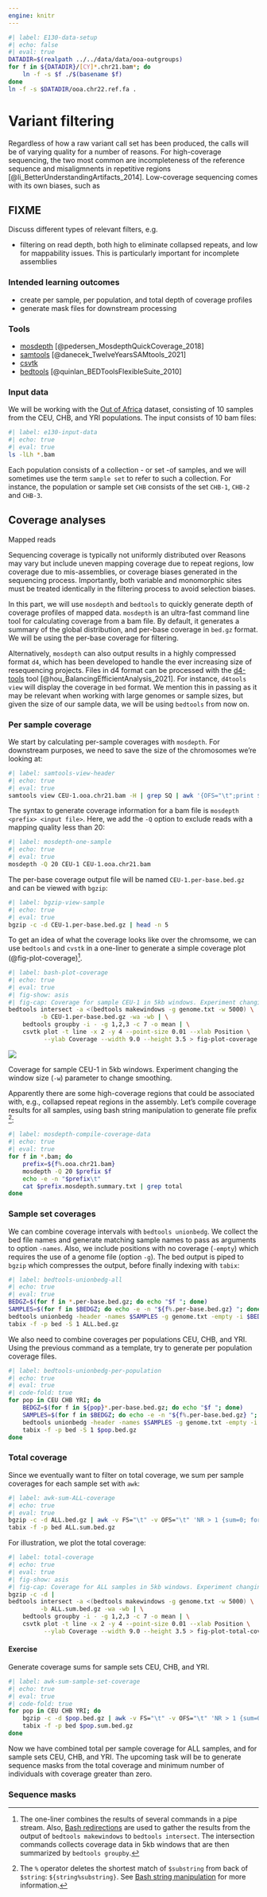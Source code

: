 ```yaml
---
engine: knitr
---
```


```bash
#| label: E130-data-setup
#| echo: false
#| eval: true
DATADIR=$(realpath ../../data/data/ooa-outgroups)
for f in ${DATADIR}/[CY]*.chr21.bam*; do
	ln -f -s $f ./$(basename $f)
done
ln -f -s $DATADIR/ooa.chr22.ref.fa .
```


# Variant filtering {#sec-E130-variant_filtering}

Regardless of how a raw variant call set has been produced, the calls
will be of varying quality for a number of reasons. For high-coverage
sequencing, the two most common are incompleteness of the reference
sequence and misaligmnents in repetitive regions
[@li_BetterUnderstandingArtifacts_2014]. Low-coverage sequencing comes
with its own biases, such as



::: {.callout-warning}

## FIXME

Discuss different types of relevant filters, e.g.

- filtering on read depth, both high to eliminate collapsed repeats,
  and low for mappability issues. This is particularly important for
  incomplete assemblies


:::

### Intended learning outcomes

- create per sample, per population, and total depth of coverage profiles
- generate mask files for downstream processing


### Tools

- [mosdepth](https://github.com/brentp/mosdepth)  [@pedersen_MosdepthQuickCoverage_2018]
- [samtools](https://github.com/samtools/samtools) [@danecek_TwelveYearsSAMtools_2021]
- [csvtk](https://bioinf.shenwei.me/csvtk/)
- [bedtools](https://bedtools.readthedocs.io/en/latest/index.html) [@quinlan_BEDToolsFlexibleSuite_2010]

### Input data

We will be working with the [Out of
Africa](../data.qmd#sec-data-simulated-ooa) dataset, consisting of 10
samples from the CEU, CHB, and YRI populations. The input consists of
10 bam files:

```bash
#| label: e130-input-data
#| echo: true
#| eval: true
ls -lLh *.bam
```

Each population consists of a collection - or set -of samples, and we
will sometimes use the term `sample set` to refer to such a
collection. For instance, the population or sample set `CHB` consists
of the set `CHB-1`, `CHB-2` and `CHB-3`.

## Coverage analyses

Mapped reads

Sequencing coverage is typically not uniformly distributed over
Reasons may vary but include uneven mapping coverage due to repeat
regions, low coverage due to mis-assemblies, or coverage biases
generated in the sequencing process. Importantly, both variable and
monomorphic sites must be treated identically in the filtering process
to avoid selection biases.

In this part, we will use `mosdepth` and `bedtools` to quickly
generate depth of coverage profiles of mapped data. `mosdepth` is an
ultra-fast command line tool for calculating coverage from a bam file.
By default, it generates a summary of the global distribution, and
per-base coverage in `bed.gz` format. We will be using the per-base
coverage for filtering.

Alternatively, `mosdepth` can also output results in a highly
compressed format `d4`, which has been developed to handle the ever
increasing size of resequencing projects. Files in d4 format can be
processed with the [d4-tools](https://github.com/38/d4-format) tool
[@hou_BalancingEfficientAnalysis_2021]. For instance, `d4tools view`
will display the coverage in `bed` format. We mention this in passing
as it may be relevant when working with large genomes or sample sizes,
but given the size of our sample data, we will be using `bedtools`
from now on.

### Per sample coverage

We start by calculating per-sample coverages with `mosdepth`. For
downstream purposes, we need to save the size of the chromosomes we're
looking at:

```bash
#| label: samtools-view-header
#| echo: true
#| eval: true
samtools view CEU-1.ooa.chr21.bam -H | grep SQ | awk '{OFS="\t";print $2, $3}' | sed -e "s/[SNL:]//g" > genome.txt
```

The syntax to generate coverage information for a bam file is
`mosdepth <prefix> <input file>`. Here, we add the `-Q` option to
exclude reads with a mapping quality less than 20:

```bash
#| label: mosdepth-one-sample
#| echo: true
#| eval: true
mosdepth -Q 20 CEU-1 CEU-1.ooa.chr21.bam
```

The per-base coverage output file will be named
`CEU-1.per-base.bed.gz` and can be viewed with `bgzip`:

```bash
#| label: bgzip-view-sample
#| echo: true
#| eval: true
bgzip -c -d CEU-1.per-base.bed.gz | head -n 5
```

To get an idea of what the coverage looks like over the chromsome, we
can use `bedtools` and `cvstk` in a one-liner to generate a simple
coverage plot (@fig-plot-coverage)[^bedtools-oneliner].

```bash
#| label: bash-plot-coverage
#| echo: true
#| eval: true
#| fig-show: asis
#| fig-cap: Coverage for sample CEU-1 in 5kb windows. Experiment changing the window size (`-w`) parameter to change smoothing.
bedtools intersect -a <(bedtools makewindows -g genome.txt -w 5000) \
		 -b CEU-1.per-base.bed.gz -wa -wb | \
	bedtools groupby -i - -g 1,2,3 -c 7 -o mean | \
	csvtk plot -t line -x 2 -y 4 --point-size 0.01 --xlab Position \
		  --ylab Coverage --width 9.0 --height 3.5 > fig-plot-coverage.png
```

::: {#fig-plot-coverage attr-output='.details summary="Output"'}

![](fig-plot-coverage.png)

Coverage for sample CEU-1 in 5kb windows. Experiment changing the
window size (`-w`) parameter to change smoothing.

:::

Apparently there are some high-coverage regions that could be
associated with, e.g., collapsed repeat regions in the assembly. Let's
compile coverage results for all samples, using bash string
manipulation to generate file prefix [^bash-string-manipulation]:

```bash
#| label: mosdepth-compile-coverage-data
#| echo: true
#| eval: true
for f in *.bam; do
	prefix=${f%.ooa.chr21.bam}
	mosdepth -Q 20 $prefix $f
	echo -e -n "$prefix\t"
	cat $prefix.mosdepth.summary.txt | grep total
done
```

### Sample set coverages

We can combine coverage intervals with `bedtools unionbedg`. We
collect the bed file names and generate matching sample names to pass
as arguments to option `-names`. Also, we include positions with no
coverage (`-empty`) which requires the use of a genome file (option
`-g`). The bed output is piped to `bgzip` which compresses the output,
before finally indexing with `tabix`:

```bash
#| label: bedtools-unionbedg-all
#| echo: true
#| eval: true
BEDGZ=$(for f in *.per-base.bed.gz; do echo "$f "; done)
SAMPLES=$(for f in $BEDGZ; do echo -e -n "${f%.per-base.bed.gz} "; done)
bedtools unionbedg -header -names $SAMPLES -g genome.txt -empty -i $BEDGZ | bgzip > ALL.bg.gz
tabix -f -p bed -S 1 ALL.bed.gz
```

We also need to combine coverages per populations CEU, CHB, and YRI.
Using the previous command as a template, try to generate per
population coverage files.

```bash
#| label: bedtools-unionbedg-per-population
#| echo: true
#| eval: true
#| code-fold: true
for pop in CEU CHB YRI; do
	BEDGZ=$(for f in ${pop}*.per-base.bed.gz; do echo "$f "; done)
	SAMPLES=$(for f in $BEDGZ; do echo -e -n "${f%.per-base.bed.gz} "; done)
	bedtools unionbedg -header -names $SAMPLES -g genome.txt -empty -i $BEDGZ | bgzip > $pop.bed.gz
	tabix -f -p bed -S 1 $pop.bed.gz
done
```

### Total coverage

Since we eventually want to filter on total coverage, we sum per
sample coverages for each sample set with `awk`:
```bash
#| label: awk-sum-ALL-coverage
#| echo: true
#| eval: true
bgzip -c -d ALL.bed.gz | awk -v FS="\t" -v OFS="\t" 'NR > 1 {sum=0; for (i=4; i<=NF; i++) sum+=$i; print $1, $2, $3, sum}' | bgzip > ALL.sum.bed.gz
tabix -f -p bed ALL.sum.bed.gz
```

For illustration, we plot the total coverage:
```bash
#| label: total-coverage
#| echo: true
#| eval: true
#| fig-show: asis
#| fig-cap: Coverage for ALL samples in 5kb windows. Experiment changing the window size (`-w`) parameter to change smoothing.
bgzip -c -d |
bedtools intersect -a <(bedtools makewindows -g genome.txt -w 5000) \
		 -b ALL.sum.bed.gz -wa -wb | \
	bedtools groupby -i - -g 1,2,3 -c 7 -o mean | \
	csvtk plot -t line -x 2 -y 4 --point-size 0.01 --xlab Position \
		  --ylab Coverage --width 9.0 --height 3.5 > fig-plot-total-coverage.png
```

::: {.callout-note}

#### Exercise

Generate coverage sums for sample sets CEU, CHB, and YRI.

```bash
#| label: awk-sum-sample-set-coverage
#| echo: true
#| eval: true
#| code-fold: true
for pop in CEU CHB YRI; do
	bgzip -c -d $pop.bed.gz | awk -v FS="\t" -v OFS="\t" 'NR > 1 {sum=0; for (i=4; i<=NF; i++) sum+=$i; print $1, $2, $3, sum}' | bgzip > $pop.sum.bed.gz
	tabix -f -p bed $pop.sum.bed.gz
done
```


:::


Now we have combined total per sample coverage for ALL samples, and
for sample sets CEU, CHB, and YRI. The upcoming task will be to
generate sequence masks from the total coverage and minimum number of
individuals with coverage greater than zero.


### Sequence masks

[^bedtools-oneliner]: The one-liner combines the results of several
    commands in a pipe stream. Also, [Bash
    redirections](https://www.gnu.org/software/bash/manual/html_node/Redirections.html)
    are used to gather the results from the output of `bedtools
    makewindows` to `bedtools intersect`. The intersection commands
    collects coverage data in 5kb windows that are then summarized by
    `bedtools groupby`.

[^bash-string-manipulation]: The `%` operator deletes the shortest
match of `$substring` from back of `$string`: `${string%substring}`.
See [Bash string
manipulation](https://tldp.org/LDP/abs/html/string-manipulation.html)
for more information.
